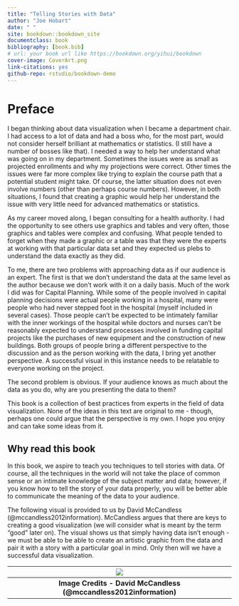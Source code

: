 --- 
title: "Telling Stories with Data"
author: "Joe Hobart"
date: " "
site: bookdown::bookdown_site
documentclass: book
bibliography: [book.bib]
# url: your book url like https://bookdown.org/yihui/bookdown
cover-image: CoverArt.png
link-citations: yes
github-repo: rstudio/bookdown-demo
---


# Preface {-}

I began thinking about data visualization when I became a department chair.  I had access to a lot of data and had a boss who, for the most part, would not consider herself brilliant at mathematics or statistics.  (I still have a number of bosses like that).  I needed a way to help her understand what was going on in my department.  Sometimes the issues were as small as projected enrollments and why my projections were correct.  Other times the issues were far more complex like trying to explain the course path that a potential student might take.  Of course, the latter situation does not even involve numbers (other than perhaps course numbers).  However, in both situations, I found that creating a graphic would help her understand the issue with very little need for advanced mathematics or statistics.

As my career moved along, I began consulting for a health authority.  I had the opportunity to see others use graphics and tables and very often, those graphics and tables were complex and confusing.  What people tended to forget when they made a graphic or a table was that they were the experts at working with that particular data set and they expected us plebs to understand the data exactly as they did.  

To me, there are two problems with approaching data as if our audience is an expert.  The first is that we don't understand the data at the same level as the author because we don't work with it on a daily basis.  Much of the work I did was for Capital Planning.  While some of the people involved in capital planning decisions were actual people working in a hospital, many were people who had never stepped foot in the hospital (myself included in several cases).  Those people can't be expected to be intimately familiar with the inner workings of the hospital while doctors and nurses can't be reasonably expected to understand processes involved in funding capital projects like the purchases of new equipment and the construction of new buildings.  Both groups of people bring a different perspective to the discussion and as the person working with the data, I bring yet another perspective.  A successful visual in this instance needs to be relatable to everyone working on the project.

The second problem is obvious.  If your audience knows as much about the data as you do, why are you presenting the data to them?

This book is a collection of best practices from experts in the field of data visualization.  None of the ideas in this text are original to me - though, perhaps one could argue that the perspective is my own.  I hope you enjoy and can take some ideas from it.

## Why read this book {-}

In this book, we aspire to teach you techniques to tell stories with data.  Of course, all the techniques in the world will not take the place of common sense or an intimate knowledge of the subject matter and data; however, if you know how to tell the story of your data properly, you will be better able to communicate the meaning of the data to your audience.

The following visual is provided to us by David McCandless (@mccandless2012information).  McCandless argues that there are keys to creating a good visualization (we will consider what is meant by the term "good" later on).  The visual shows us that simply having data isn't enough - we must be able to be able to create an artistic graphic from the data and pair it with a story with a particular goal in mind.  Only then will we have a successful data visualization.


|![](WhatMakesGoodViz.png)|
|:--:|
| <b>Image Credits - David McCandless (@mccandless2012information)</b>|

